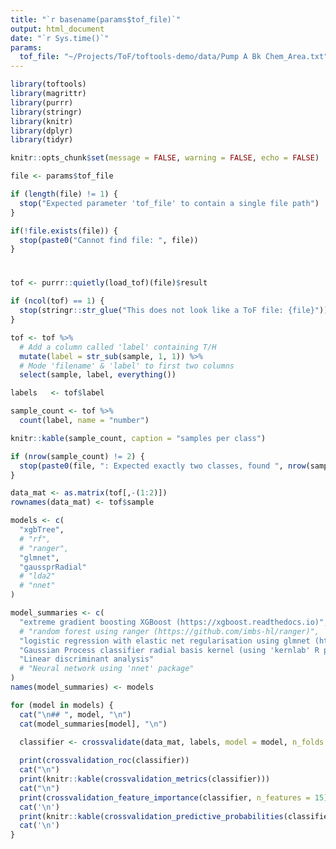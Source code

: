 ```yaml
---
title: "`r basename(params$tof_file)`"
output: html_document
date: "`r Sys.time()`"
params:
  tof_file: "~/Projects/ToF/toftools-demo/data/Pump A Bk Chem_Area.txt"
---
```


```r
library(toftools)
library(magrittr)
library(purrr)
library(stringr)
library(knitr)
library(dplyr)
library(tidyr)

knitr::opts_chunk$set(message = FALSE, warning = FALSE, echo = FALSE)

file <- params$tof_file

if (length(file) != 1) {
  stop("Expected parameter 'tof_file' to contain a single file path")
}

if(!file.exists(file)) {
  stop(paste0("Cannot find file: ", file))
}
```

# {.tabset .tabset-fade}

```r
tof <- purrr::quietly(load_tof)(file)$result

if (ncol(tof) == 1) {
  stop(stringr::str_glue("This does not look like a ToF file: {file}"))
}

tof <- tof %>%
  # Add a column called 'label' containing T/H
  mutate(label = str_sub(sample, 1, 1)) %>%
  # Mode 'filename' & 'label' to first two columns
  select(sample, label, everything())

labels   <- tof$label

sample_count <- tof %>%
  count(label, name = "number")

knitr::kable(sample_count, caption = "samples per class")

if (nrow(sample_count) != 2) {
  stop(paste0(file, ": Expected exactly two classes, found ", nrow(sample_count)))
}
```

```r
data_mat <- as.matrix(tof[,-(1:2)])
rownames(data_mat) <- tof$sample

models <- c(
  "xgbTree",
  # "rf",
  # "ranger",
  "glmnet",
  "gaussprRadial"
  # "lda2"
  # "nnet"
)

model_summaries <- c(
  "extreme gradient boosting XGBoost (https://xgboost.readthedocs.io)",
  # "random forest using ranger (https://github.com/imbs-hl/ranger)",
  "logistic regression with elastic net regularisation using glmnet (https://cran.r-project.org/web/packages/glmnet/index.html)",
  "Gaussian Process classifier radial basis kernel (using 'kernlab' R package')",
  "Linear discriminant analysis"
  # "Neural network using 'nnet' package"
)
names(model_summaries) <- models

for (model in models) {
  cat("\n## ", model, "\n")
  cat(model_summaries[model], "\n")
  
  classifier <- crossvalidate(data_mat, labels, model = model, n_folds = 10)

  print(crossvalidation_roc(classifier))
  cat("\n")
  print(knitr::kable(crossvalidation_metrics(classifier)))
  cat("\n")
  print(crossvalidation_feature_importance(classifier, n_features = 15))
  cat('\n')
  print(knitr::kable(crossvalidation_predictive_probabilities(classifier)))
  cat('\n')
}
```
